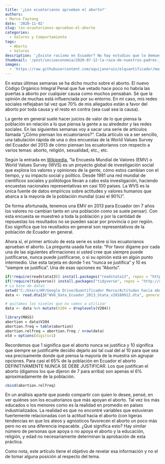 ```yaml
---
title: '¿Los ecuatorianos aprueban el aborto?'
authors: 
- Marco Faytong
date: '2020-11-02'
slug: los-ecuatorianos-aprueban-el-aborto
categories:
  - Valores y Comportamiento
tags:
  - Aborto
  - Valores
description: '¿Existe racismo en Ecuador? No hay estudios que lo demuestren directamente. Este artículo es una primera aproximación a contestar esta pregunta. Analizo si los hijos deciden autoidentificarse con la misma etiqueta étnica de sus padres. Podemos observar por ejemplo que casi un cuarto de hijos de afroecuatorianos deciden desligarse de esa etiqueta e identificarse como mestizos'
thumbnail: '/post/socioeconomia/2020-07-12-la-raza-de-nuestros-padres.jpeg'
images: 
  - 'https://raw.githubusercontent.com/aquijanoruiz/elquantificador/master/themes/Mainroad/static/img/la-raza-de-nuestros-padres.jpg'
---
```

En estas últimas semanas se ha dicho mucho sobre el aborto. El nuevo Código Orgánico Integral Penal que fue vetado hace poco no habría las puertas a aborto por cualquier causa como muchos pensaban. Sé que la opinión de muchas está influenciada por su entorno. En mi caso, mis redes sociales reflejaban tal vez que 70% de mis allegados están a favor del aborto por toda causa y el resto en contra (sea cual sea la causa).

La gente en general suele hacer juicios de valor de lo que piensa la población en relación a lo que piensa la gente a su alrededor y las redes sociales. En las siguientes semanas voy a sacar una serie de artículos llamada "¿Cómo piensan los ecuatorianos?". Cada artículo va a ser sencillo, una tabulación rápida de una o dos encuestas de la World Values Survey del Ecuador del 2013 de cómo piensan los ecuatorianos con respecto a varios temas: aborto, religión, sexualidad, etc., etc.  

Según la entrada en [Wikipedia](https://es.wikipedia.org/wiki/Encuesta_Mundial_de_Valores), "la Encuesta Mundial de Valores (EMV) o World Values Survey (WVS) es un proyecto global de investigación social que explora los valores y opiniones de la gente, cómo estos cambian con el tiempo, y su impacto social y político. Desde 1981 una red mundial de científicos sociales y politólogos llevan a cabo esta investigación, haciendo encuestas nacionales representativas en casi 100 países. La WVS es la única fuente de datos empíricos sobre actitudes y valores humanos que abarca a la mayoría de la población mundial (casi el 90%)". 

De forma afortunada, tenemos una EMV en 2013 para Ecuador (en 7 años los valores no cambian tanto en una población como se suele pensar). Con esta encuesta se muestreó a toda la población y por la cantidad de repsuestas los resultados no se pueden sacar por provincia o por región. Eso significa que los reusltados en general son representativos de la población de Ecuador en general.

Ahora sí, el primer artículo de esta serie es sobre si los ecuatorianos aprueban el aborto. La pregunta usada fue esta: "Por favor dígame por cada una de las siguientes afirmaciones si usted cree que siempre puede justificarse, nunca puede justificarse, o si su opinión está en algún punto intermedio. Use esta tarjeta en donde 1 es “nunca se justifica” y 10 es “siempre se justifica”. Una de esas opciones es "Aborto".

```r
if(!require(readstata13)) install.packages("readstata13", repos = "http://cran.us.r-project.org")
if(!require(tidyverse)) install.packages("tidyverse", repos = "http://cran.us.r-project.org")
# La base de datos
setwd("C:/Users/HP/Google Drive/Quantificador Marco/Actitudes hacia aborto")
data <- read.dta13("WV6_Data_Ecuador_2013_Stata_v20180912.dta", generate.factors=T, nonint.factors=T)
```

```r
# quitamos los niveles que no vamos a utilizar
data <- data %>% mutate(V204 = droplevels(V204))

library(MASS) 
abortion = data$V204
abortion.freq = table(abortion)
abortion.relfreq = abortion.freq / nrow(data)
old = options(digits=1)
```

Recordemos que 1 significa que el aborto nunca se justifica y 10 significa que siempre se justificaHe decidio dejarlo así tal cual del al 10 para que sea vea precisamente donde qué piensa la mayoría de la muestra sin agrupar opciones. Para casi el 65% de la población en Ecuador el aborto DEFINITIVAMENTE NUNCA SE DEBE JUSTIFICAR. Los que justifican el aborto (digamos los que dijeron de 7 para arriba) son apenas el 6% aproximadamente de la población.   
```r
cbind(abortion.relfreq)
```

En un análisis aparte que puedo compartir con quien lo desee, pensé, en ver quiénes son los ecuatorianos que más apoyan el aborto. Tal vez los más educados o los menores como es la realidad en promedio en países industrializados. La realidad es que no encontré variables que estuvieran fuertemente relacionadas con la actitud hacia el aborto (con ligeras tendencias en que los ateos y agnósticos favorecen el aborto un poco más pero no es una diferencia impacabte. ¿Qué significa esto? Hay similar número de personas que apoya o no apoya el aborto y la educación, religión, y edad no necesariamente determinan la aprobación de esta práctica.

Como nota, este artículo tiene el objetivo de revelar esa información y no el de tomar alguna posición al respecto del tema.